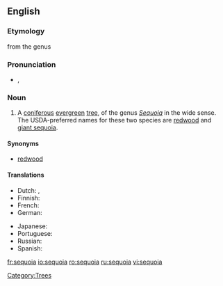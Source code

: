==English==

===Etymology===
from the genus {{term|Sequoia}}

===Pronunciation===
* {{a|UK}} {{IPA|/səˈkwɔɪ.ə/}}, {{SAMPA|/s@"kwOI.@/}}

===Noun===
{{en-noun}}

# A [[coniferous]] [[evergreen]] [[tree]], of the genus ''[[Sequoia]]'' in the wide sense. The USDA-preferred names for these two species are [[redwood]] and [[giant sequoia]].

====Synonyms====
* {{sense|tree}} [[redwood]] {{qualifier|in California}}

====Translations====
{{trans-top|tree}}
* Dutch: {{t-|nl|sequoia}}, {{t|nl|reuzenpijnboom}}
* Finnish: {{t-|fi|mammuttipetäjä}}
* French: {{t+|fr|séquoia|m}}
* German: {{t|de|Mammutbaum|m}}
{{trans-mid}}
* Japanese: {{t|ja|セコイア|sc=Jpan}}
* Portuguese: {{t+|pt|sequóia|f}}
* Russian: {{t|ru|секвойя|f|tr=s'ekvójja|sc=Cyrl}}
* Spanish: {{t|es|secoya|f}}
{{trans-bottom}}

[[Category:Trees]]

[[fr:sequoia]]
[[io:sequoia]]
[[ro:sequoia]]
[[ru:sequoia]]
[[vi:sequoia]]